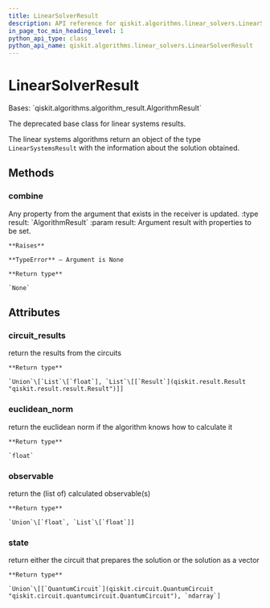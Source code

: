 ```yaml
---
title: LinearSolverResult
description: API reference for qiskit.algorithms.linear_solvers.LinearSolverResult
in_page_toc_min_heading_level: 1
python_api_type: class
python_api_name: qiskit.algorithms.linear_solvers.LinearSolverResult
---
```


# LinearSolverResult

<Class id="qiskit.algorithms.linear_solvers.LinearSolverResult" isDedicatedPage={true} github="https://github.com/qiskit/qiskit/tree/stable/0.22/qiskit/algorithms/linear_solvers/linear_solver.py" signature="LinearSolverResult" modifiers="class">
  Bases: `qiskit.algorithms.algorithm_result.AlgorithmResult`

  The deprecated base class for linear systems results.

  The linear systems algorithms return an object of the type `LinearSystemsResult` with the information about the solution obtained.

  ## Methods

  ### combine

  <Function id="qiskit.algorithms.linear_solvers.LinearSolverResult.combine" signature="LinearSolverResult.combine(result)">
    Any property from the argument that exists in the receiver is updated. :type result: `AlgorithmResult` :param result: Argument result with properties to be set.

    **Raises**

    **TypeError** – Argument is None

    **Return type**

    `None`
  </Function>

  ## Attributes

  ### circuit\_results

  <Attribute id="qiskit.algorithms.linear_solvers.LinearSolverResult.circuit_results">
    return the results from the circuits

    **Return type**

    `Union`\[`List`\[`float`], `List`\[[`Result`](qiskit.result.Result "qiskit.result.result.Result")]]
  </Attribute>

  ### euclidean\_norm

  <Attribute id="qiskit.algorithms.linear_solvers.LinearSolverResult.euclidean_norm">
    return the euclidean norm if the algorithm knows how to calculate it

    **Return type**

    `float`
  </Attribute>

  ### observable

  <Attribute id="qiskit.algorithms.linear_solvers.LinearSolverResult.observable">
    return the (list of) calculated observable(s)

    **Return type**

    `Union`\[`float`, `List`\[`float`]]
  </Attribute>

  ### state

  <Attribute id="qiskit.algorithms.linear_solvers.LinearSolverResult.state">
    return either the circuit that prepares the solution or the solution as a vector

    **Return type**

    `Union`\[[`QuantumCircuit`](qiskit.circuit.QuantumCircuit "qiskit.circuit.quantumcircuit.QuantumCircuit"), `ndarray`]
  </Attribute>
</Class>


